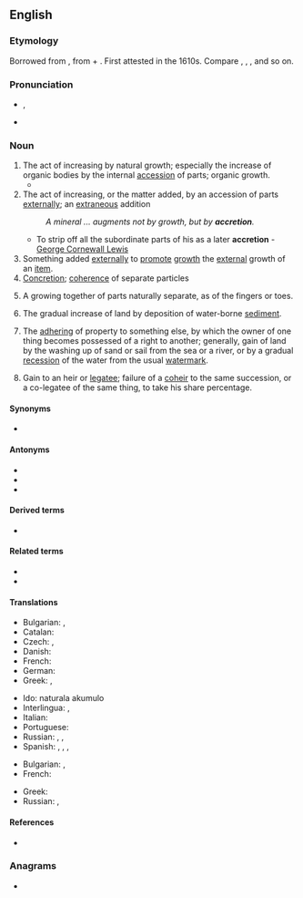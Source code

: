{{also|accrétion}}
==English==

===Etymology===
Borrowed from {{bor|en|la|accrētiō}}, from {{m|la|ad||to}} + {{m|la|crēscō||grow}}. First attested in the 1610s. Compare {{m|en|crescent}}, {{m|en|increase}}, {{m|en|accrue}}, and so on.

===Pronunciation===
* {{a|US}} {{enPR|ŭkrēshən}}, {{IPA|/ə.ˈkɹi.ʃən/|lang=en}}
* {{rhymes|iːʃən|lang=en}}

===Noun===
{{en-noun|~}}

# The act of increasing by natural growth; especially the increase of organic bodies by the internal [[accession]] of parts; organic growth.
#* {{quote-text|year=1900|author=[[w:Charles W. Chesnutt|Charles W. Chesnutt]]|title=[[w:The House Behind the Cedars|The House Behind the Cedars]]|chapter=I
|passage=There might have been a slight '''accretion''' of the moss and lichen on the shingled roof.}}
# The act of increasing, or the matter added, by an accession of parts [[externally]]; an [[extraneous]] addition
#: {{usex|en|an ''accretion'' of earth}}
#: ''A mineral ... augments not by growth, but by '''accretion'''.''
#* To strip off all the subordinate parts of his as a later '''accretion''' - [[w:George Cornewall Lewis|George Cornewall Lewis]]
# Something added [[externally]] to [[promote]] [[growth]] the [[external]] growth of an [[item]].
# [[concretion|Concretion]]; [[coherence]] of separate particles
#: {{usex|en|the ''accretion'' of particles so as to form a solid mass}}
# {{lb|en|biology}} A growing together of parts naturally separate, as of the fingers or toes.
# {{lb|en|geology}} The gradual increase of land by deposition of water-borne [[sediment]].
# {{lb|en|legal}} The [[adhering]] of property to something else, by which the owner of one thing becomes possessed of a right to another; generally, gain of land by the washing up of sand or sail from the sea or a river, or by a gradual [[recession]] of the water from the usual [[watermark]].
# {{lb|en|legal}} Gain to an heir or [[legatee]]; failure of a [[coheir]] to the same succession, or a co-legatee of the same thing, to take his share percentage.

====Synonyms====
{{checksense|en}}
* {{l|en|growth}}

====Antonyms====
{{checksense|en}}
* {{l|en|decay}}
* {{l|en|erosion}}
* {{l|en|attrition}}

====Derived terms====
* {{l|en|co-accretion}}

====Related terms====
* {{l|en|accretion disk}}
* {{l|en|accrete}}

====Translations====
{{trans-top|act of increasing by natural growth}}
* Bulgarian: {{t+|bg|прираст}}, {{t+|bg|увеличение}}
* Catalan: {{t+|ca|acreció|f}}
* Czech: {{t|cs|nárůst|m}}, {{t|cs|nárůstek|m}}
* Danish: {{t|da|tilføjelse|c}}
* French: {{t+|fr|accrétion|f}}
* German: {{t+|de|Zunahme|f}}
* Greek: {{t+|el|επαύξηση|f}}, {{t+|el|επισώρευση|f}}
{{trans-mid}}
* Ido: naturala akumulo
* Interlingua: {{t|ia|accrescimento}}, {{t|ia|augmento}}
* Italian: {{t+|it|accrescimento}}
* Portuguese: {{t+|pt|acreção|f}}
* Russian: {{t+|ru|приро́ст|m}}, {{t+|ru|увеличе́ние|n}}, {{t+|ru|прираще́ние|n}}
* Spanish: {{t+|es|aumento}}, {{t+|es|crecimiento}}, {{t+|es|acreción|f}}, {{t+|es|acrecencia|f}}
{{trans-bottom}}

{{trans-top|concretion; coherence of separate particles; as, the accretion of particles so as to form a solid mass}}
* Bulgarian: , {{t+|bg|срастване}}
* French: {{t+|fr|accrétion|f}}
{{trans-mid}}
* Greek: {{t+|el|πρόσφυση|f}}
* Russian: {{t+|ru|сраста́ние|n}}, {{t+|ru|сраще́ние|n}}
{{trans-bottom}}

====References====
* {{R:Webster 1913}}

===Anagrams===
* {{anagrams|en|a=acceinort|anorectic}}